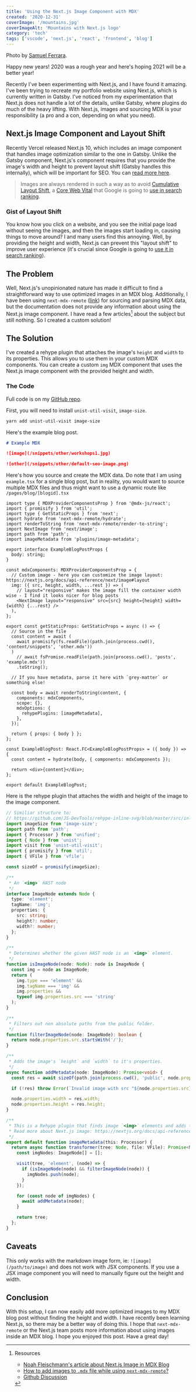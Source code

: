 ```yaml
---
title: 'Using the Next.js Image Component with MDX'
created: '2020-12-31'
coverImage: '/mountains.jpg'
coverImageAlt: 'Mountains with Next.js logo'
category: 'tech'
tags: ['vscode', 'next.js', 'react', 'frontend', 'blog']
---
```


Photo by [Samuel Ferrara](https://unsplash.com/photos/1527pjeb6jg).

Happy new years! 2020 was a rough year and here's hoping 2021 will be a better year!

Recently I've been experimenting with Next.js, and I have found it amazing. I've been trying to
recreate my portfolio website using Next.js, which is currently written in Gatsby. I've noticed from
my experimentation that Next.js does not handle a lot of the details, unlike Gatsby, where plugins
do much of the heavy lifting. With Next.js, images and sourcing MDX is your responsibility (a pro
and a con, depending on what you need).

## Next.js Image Component and Layout Shift

Recently Vercel released Next.js 10, which includes an image component that handles image
optimization similar to the one in Gatsby. Unlike the Gatsby component, Next.js's component requires
that you provide the image's width and height to prevent layout shift (Gatsby handles this
internally), which will be important for SEO. You can
[read more here](https://nextjs.org/docs/basic-features/image-optimization).

> Images are always rendered in such a way as to avoid
> [Cumulative Layout Shift](https://web.dev/cls/), a [Core Web Vital](https://web.dev/vitals/) that
> Google is going to
> [use in search ranking](https://developers.google.com/search/blog/2020/05/evaluating-page-experience).

### Gist of Layout Shift

You know how you click on a website, and you see the initial page load without seeing the images,
and then the images start loading in, causing things to move around? I and many users find this
annoying. Well, by providing the height and width, Next.js can prevent this "layout shift" to
improve user experience (it's crucial since Google is going to
[use it in search ranking](https://developers.google.com/search/blog/2020/05/evaluating-page-experience)).

## The Problem

Well, Next.js's unopinionated nature has made it difficult to find a straightforward way to use
optimized images in an MDX blog. Additionally, I have been using `next-mdx-remote`
([link](https://github.com/hashicorp/next-mdx-remote)) for sourcing and parsing MDX data, but the
documentation does not provide any information about using the Next.js image component. I have read
a few articles[^1] about the subject but still nothing. So I created a custom solution!

## The Solution

I've created a rehype plugin that attaches the image's `height` and `width` to its properties. This
allows you to use them in your custom MDX components. You can create a custom `img` MDX component
that uses the Next.js image component with the provided height and width.

### The Code

Full code is on my [GitHub repo](https://github.com/kpfromer/nextjs-mdx-blog-example).

First, you will need to install `unist-util-visit`, `image-size`.

```bash
yarn add unist-util-visit image-size
```

Here's the example blog post.

```md filename=/posts/example.mdx
# Example MDX

![image](/snippets/other/workshops1.jpg)

![other](/snippets/other/default-seo-image.png)
```

Here's how you source and create the MDX data. Do note that I am using `example.tsx` for a single
blog post, but in reality, you would want to source multiple MDX files and thus might want to use a
dynamic route like `/pages/blog/[blogid].tsx`

```tsx filename=/pages/blog/example.tsx
import type { MDXProviderComponentsProp } from '@mdx-js/react';
import { promisify } from 'util';
import type { GetStaticProps } from 'next';
import hydrate from 'next-mdx-remote/hydrate';
import renderToString from 'next-mdx-remote/render-to-string';
import NextImage from 'next/image';
import path from 'path';
import imageMetadata from 'plugins/image-metadata';

export interface ExampleBlogPostProps {
  body: string;
}

const mdxComponents: MDXProviderComponentsProp = {
  // Custom image - here you can customize the image layout: https://nextjs.org/docs/api-reference/next/image#layout
  img: ({ src, height, width, ...rest }) => (
    // layout="responsive" makes the image fill the container width wise - I find it looks nicer for blog posts
    <NextImage layout="responsive" src={src} height={height} width={width} {...rest} />
  ),
};

export const getStaticProps: GetStaticProps = async () => {
  // Source in the file
  const content = await (
    await promisify(fs.readFile)(path.join(process.cwd(), 'content/snippets', 'other.mdx'))
  )
    // await fsPromise.readFile(path.join(process.cwd(), 'posts', 'example.mdx'))
    .toString();

  // If you have metadata, parse it here with `grey-matter` or something else!

  const body = await renderToString(content, {
    components: mdxComponents,
    scope: {},
    mdxOptions: {
      rehypePlugins: [imageMetadata],
    },
  });

  return { props: { body } };
};

const ExampleBlogPost: React.FC<ExampleBlogPostProps> = ({ body }) => {
  const content = hydrate(body, { components: mdxComponents });

  return <div>{content}</div>;
};

export default ExampleBlogPost;
```

Here is the rehype plugin that attaches the width and height of the image to the image component.

```typescript filename=/plugins/image-metadata.ts
// Similiar structure to:
// https://github.com/JS-DevTools/rehype-inline-svg/blob/master/src/inline-svg.ts
import imageSize from 'image-size';
import path from 'path';
import { Processor } from 'unified';
import { Node } from 'unist';
import visit from 'unist-util-visit';
import { promisify } from 'util';
import { VFile } from 'vfile';

const sizeOf = promisify(imageSize);

/**
 * An `<img>` HAST node
 */
interface ImageNode extends Node {
  type: 'element';
  tagName: 'img';
  properties: {
    src: string;
    height?: number;
    width?: number;
  };
}

/**
 * Determines whether the given HAST node is an `<img>` element.
 */
function isImageNode(node: Node): node is ImageNode {
  const img = node as ImageNode;
  return (
    img.type === 'element' &&
    img.tagName === 'img' &&
    img.properties &&
    typeof img.properties.src === 'string'
  );
}

/**
 * Filters out non absolute paths from the public folder.
 */
function filterImageNode(node: ImageNode): boolean {
  return node.properties.src.startsWith('/');
}

/**
 * Adds the image's `height` and `width` to it's properties.
 */
async function addMetadata(node: ImageNode): Promise<void> {
  const res = await sizeOf(path.join(process.cwd(), 'public', node.properties.src));

  if (!res) throw Error(`Invalid image with src "${node.properties.src}"`);

  node.properties.width = res.width;
  node.properties.height = res.height;
}

/**
 * This is a Rehype plugin that finds image `<img>` elements and adds the height and width to the properties.
 * Read more about Next.js image: https://nextjs.org/docs/api-reference/next/image#layout
 */
export default function imageMetadata(this: Processor) {
  return async function transformer(tree: Node, file: VFile): Promise<Node> {
    const imgNodes: ImageNode[] = [];

    visit(tree, 'element', (node) => {
      if (isImageNode(node) && filterImageNode(node)) {
        imgNodes.push(node);
      }
    });

    for (const node of imgNodes) {
      await addMetadata(node);
    }

    return tree;
  };
}
```

## Caveats

This only works with the markdown image form, ie: `![image](/path/to/image)` and does not work with
JSX components. If you use a JSX image component you will need to manually figure out the height and
width.

## Conclusion

With this setup, I can now easily add <Sparkles>more optimized images</Sparkles> to my MDX blog post
without finding the height and width. I have recently been learning Next.js, so there may be a
better way of doing this. I hope that `next-mdx-remote` or the Next.js team posts more information
about using images inside an MDX blog. I hope you enjoyed this post. Have a great day!

[^1]: Resources

    - [Noah Fleischmann's article about Next.js Image in MDX Blog](https://noahfleischmann.com/blog/next-image-optimization)
    - [How to add images to `.mdx` file while using `next-mdx-remote`?](https://www.reddit.com/r/nextjs/comments/isj3wx/how_to_add_images_to_mdx_file_while_using/)
    - [Github Discussion](https://github.com/vercel/next.js/discussions/12663)
